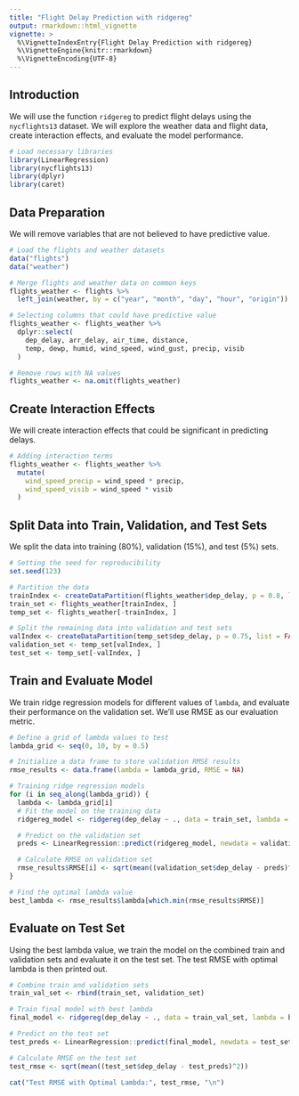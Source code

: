 ```yaml
---
title: "Flight Delay Prediction with ridgereg"
output: rmarkdown::html_vignette
vignette: >
  %\VignetteIndexEntry{Flight Delay Prediction with ridgereg}
  %\VignetteEngine{knitr::rmarkdown}
  %\VignetteEncoding{UTF-8}
---
```


## Introduction

We will use the function `ridgereg` to predict flight delays using the `nycflights13` dataset. We will explore the weather data and flight data, create interaction effects, and evaluate the model performance.

```r
# Load necessary libraries
library(LinearRegression)
library(nycflights13)
library(dplyr)
library(caret)
```

## Data Preparation

We will remove variables that are not believed to have predictive value.

```r
# Load the flights and weather datasets
data("flights")
data("weather")

# Merge flights and weather data on common keys
flights_weather <- flights %>%
  left_join(weather, by = c("year", "month", "day", "hour", "origin"))

# Selecting columns that could have predictive value
flights_weather <- flights_weather %>%
  dplyr::select(
    dep_delay, arr_delay, air_time, distance,
    temp, dewp, humid, wind_speed, wind_gust, precip, visib
  )

# Remove rows with NA values
flights_weather <- na.omit(flights_weather)
```

## Create Interaction Effects

We will create interaction effects that could be significant in predicting delays.

```r
# Adding interaction terms
flights_weather <- flights_weather %>%
  mutate(
    wind_speed_precip = wind_speed * precip,
    wind_speed_visib = wind_speed * visib
  )
```

## Split Data into Train, Validation, and Test Sets

We split the data into training (80%), validation (15%), and test (5%) sets.

```r
# Setting the seed for reproducibility
set.seed(123)

# Partition the data
trainIndex <- createDataPartition(flights_weather$dep_delay, p = 0.8, list = FALSE)
train_set <- flights_weather[trainIndex, ]
temp_set <- flights_weather[-trainIndex, ]

# Split the remaining data into validation and test sets
valIndex <- createDataPartition(temp_set$dep_delay, p = 0.75, list = FALSE)
validation_set <- temp_set[valIndex, ]
test_set <- temp_set[-valIndex, ]
```

## Train and Evaluate Model

We train ridge regression models for different values of `lambda`, and evaluate their performance on the validation set. We’ll use RMSE as our evaluation metric.

```r
# Define a grid of lambda values to test
lambda_grid <- seq(0, 10, by = 0.5)

# Initialize a data frame to store validation RMSE results
rmse_results <- data.frame(lambda = lambda_grid, RMSE = NA)

# Training ridge regression models
for (i in seq_along(lambda_grid)) {
  lambda <- lambda_grid[i]
  # Fit the model on the training data
  ridgereg_model <- ridgereg(dep_delay ~ ., data = train_set, lambda = lambda)

  # Predict on the validation set
  preds <- LinearRegression::predict(ridgereg_model, newdata = validation_set)

  # Calculate RMSE on validation set
  rmse_results$RMSE[i] <- sqrt(mean((validation_set$dep_delay - preds)^2))
}

# Find the optimal lambda value
best_lambda <- rmse_results$lambda[which.min(rmse_results$RMSE)]
```

## Evaluate on Test Set

Using the best lambda value, we train the model on the combined train and validation sets and evaluate it on the test set. The test RMSE with optimal lambda is then printed out.

```r
# Combine train and validation sets
train_val_set <- rbind(train_set, validation_set)

# Train final model with best lambda
final_model <- ridgereg(dep_delay ~ ., data = train_val_set, lambda = best_lambda)

# Predict on the test set
test_preds <- LinearRegression::predict(final_model, newdata = test_set)

# Calculate RMSE on the test set
test_rmse <- sqrt(mean((test_set$dep_delay - test_preds)^2))

cat("Test RMSE with Optimal Lambda:", test_rmse, "\n")
```
